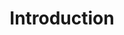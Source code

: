 ---
id: 4
type: Unit
title: "Introduction"
description: "Learn the basics of JavaScript"
lessons: ["js_basic1","js_basic2"]
---